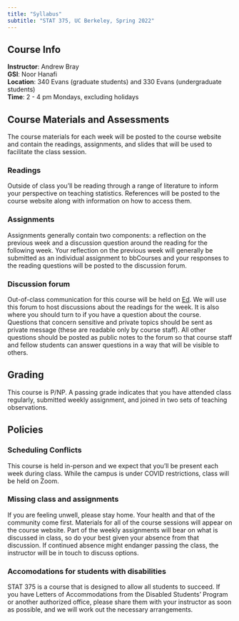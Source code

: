 ```yaml
---
title: "Syllabus"
subtitle: "STAT 375, UC Berkeley, Spring 2022"
---
```


## Course Info

**Instructor**: Andrew Bray  
**GSI**: Noor Hanafi  
**Location**: 340 Evans (graduate students) and 330 Evans (undergraduate students)  
**Time**: 2 - 4 pm Mondays, excluding holidays


## Course Materials and Assessments

The course materials for each week will be posted to the course website and contain the readings, assignments, and slides that will be used to facilitate the class session.

### Readings

Outside of class you'll be reading through a range of literature to inform your perspective on teaching statistics. References will be posted to the course website along with information on how to access them.

### Assignments

Assignments generally contain two components: a reflection on the previous week and a discussion question around the reading for the following week. Your reflection on the previous week will generally be submitted as an individual assignment to bbCourses and your responses to the reading questions will be posted to the discussion forum.

### Discussion forum

Out-of-class communication for this course will be held on [Ed](https://edstem.org). We will use this forum to host discussions about the readings for the week. It is also where you should turn to if you have a question about the course. Questions that concern sensitive and private topics should be sent as private message (these are readable only by course staff). All other questions should be posted as public notes to the forum so that course staff and fellow students can answer questions in a way that will be visible to others.

## Grading

This course is P/NP. A passing grade indicates that you have attended class regularly, submitted weekly assignment, and joined in two sets of teaching observations.


## Policies

### Scheduling Conflicts

This course is held in-person and we expect that you'll be present each week during class. While the campus is under COVID restrictions, class will be held on Zoom.

### Missing class and assignments

If you are feeling unwell, please stay home. Your health and that of the community come first. Materials for all of the course sessions will appear on the course website. Part of the weekly assignments will bear on what is discussed in class, so do your best given your absence from that discussion. If continued absence might endanger passing the class, the instructor will be in touch to discuss options.

### Accomodations for students with disabilities

STAT 375 is a course that is designed to allow all students to succeed. If you have Letters of Accommodations from the Disabled Students' Program or another authorized office, please share them with your instructor as soon as possible, and we will work out the necessary arrangements.


